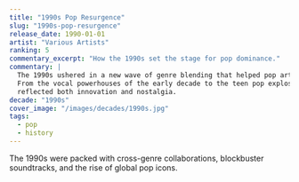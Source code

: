 ```yaml
---
title: "1990s Pop Resurgence"
slug: "1990s-pop-resurgence"
release_date: 1990-01-01
artist: "Various Artists"
ranking: 5
commentary_excerpt: "How the 1990s set the stage for pop dominance."
commentary: |
  The 1990s ushered in a new wave of genre blending that helped pop artists dominate the Billboard Hot 100.
  From the vocal powerhouses of the early decade to the teen pop explosion of the late 90s, the charts
  reflected both innovation and nostalgia.
decade: "1990s"
cover_image: "/images/decades/1990s.jpg"
tags:
  - pop
  - history
---
```


The 1990s were packed with cross-genre collaborations, blockbuster soundtracks, and the rise of global pop icons.
